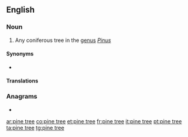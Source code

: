 ==English==

===Noun===
{{en-noun}}

# Any coniferous tree in the [[genus]] ''[[Pinus]]''

====Synonyms====
* {{l|en|pine}}

====Translations====
{{trans-see|pine}}

===Anagrams===
* {{l|en|perentie}}

[[ar:pine tree]]
[[co:pine tree]]
[[et:pine tree]]
[[fr:pine tree]]
[[it:pine tree]]
[[pt:pine tree]]
[[ta:pine tree]]
[[tg:pine tree]]
